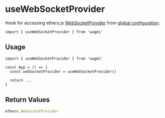 # useWebSocketProvider

Hook for accessing ethers.js [WebSocketProvider](https://docs.ethers.io/v5/api/providers/other/#WebSocketProvider) from [global configuration](/docs/provider#provider-optional).

```tsx
import { useWebSocketProvider } from 'wagmi'
```

## Usage

```tsx
import { useWebSocketProvider } from 'wagmi'

const App = () => {
  const webSocketProvider = useWebSocketProvider()

  return ...
}
```

## Return Values

```ts
ethers.WebSocketProvider
```

